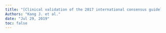 ```yaml
---
title: "[Clinical validation of the 2017 international consensus guidelines on intraductal papillary mucinous neoplasm of the pancreas](https://doi.org/10.4174/astr.2019.97.2.58)"
Authors: "Kang J. et al."
date: "Jul 29, 2019"
toc: false
---
```


